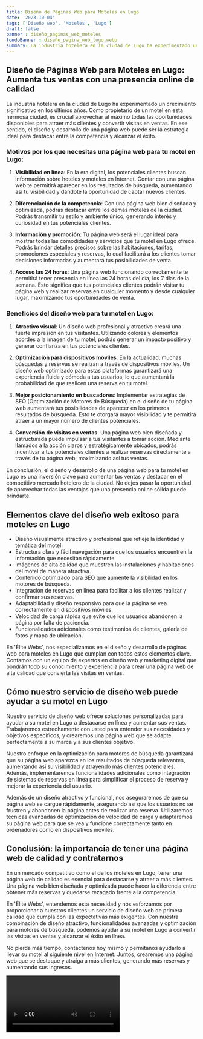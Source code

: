```yaml
---
title: Diseño de Páginas Web para Moteles en Lugo
date: '2023-10-04'
tags: ['Diseño web', 'Moteles', 'Lugo']
draft: false
banner : diseño_paginas_web_moteles
fondoBanner : diseño_pagina_web_lugo.webp
summary: La industria hotelera en la ciudad de Lugo ha experimentado un crecimiento significativo en los últimos años. Como propietario de un motel en esta hermosa ciudad, es crucial aprovechar al máximo todas las oportunidades disponibles para atraer más clientes y convertir visitas en ventas. En ese sentido, el diseño y desarrollo de una página web puede ser la estrategia ideal para destacar entre la competencia y alcanzar el éxito. 
---
```


## Diseño de Páginas Web para Moteles en Lugo: Aumenta tus ventas con una presencia online de calidad

La industria hotelera en la ciudad de Lugo ha experimentado un crecimiento significativo en los últimos años. Como propietario de un motel en esta hermosa ciudad, es crucial aprovechar al máximo todas las oportunidades disponibles para atraer más clientes y convertir visitas en ventas. En ese sentido, el diseño y desarrollo de una página web puede ser la estrategia ideal para destacar entre la competencia y alcanzar el éxito. 

### Motivos por los que necesitas una página web para tu motel en Lugo:

1. **Visibilidad en línea**: En la era digital, los potenciales clientes buscan información sobre hoteles y moteles en Internet. Contar con una página web te permitirá aparecer en los resultados de búsqueda, aumentando así tu visibilidad y dándote la oportunidad de captar nuevos clientes.

2. **Diferenciación de la competencia**: Con una página web bien diseñada y optimizada, podrás destacar entre los demás moteles de la ciudad. Podrás transmitir tu estilo y ambiente único, generando interés y curiosidad en tus potenciales clientes.

3. **Información y promoción**: Tu página web será el lugar ideal para mostrar todas las comodidades y servicios que tu motel en Lugo ofrece. Podrás brindar detalles precisos sobre las habitaciones, tarifas, promociones especiales y reservas, lo cual facilitará a los clientes tomar decisiones informadas y aumentará tus posibilidades de venta.

4. **Acceso las 24 horas**: Una página web funcionando correctamente te permitirá tener presencia en línea las 24 horas del día, los 7 días de la semana. Esto significa que tus potenciales clientes podrán visitar tu página web y realizar reservas en cualquier momento y desde cualquier lugar, maximizando tus oportunidades de venta.

### Beneficios del diseño web para tu motel en Lugo:

1. **Atractivo visual**: Un diseño web profesional y atractivo creará una fuerte impresión en tus visitantes. Utilizando colores y elementos acordes a la imagen de tu motel, podrás generar un impacto positivo y generar confianza en tus potenciales clientes.

2. **Optimización para dispositivos móviles**: En la actualidad, muchas búsquedas y reservas se realizan a través de dispositivos móviles. Un diseño web optimizado para estas plataformas garantizará una experiencia fluida y cómoda a tus usuarios, lo que aumentará la probabilidad de que realicen una reserva en tu motel.

3. **Mejor posicionamiento en buscadores**: Implementar estrategias de SEO (Optimización de Motores de Búsqueda) en el diseño de tu página web aumentará tus posibilidades de aparecer en los primeros resultados de búsqueda. Esto te otorgará mayor visibilidad y te permitirá atraer a un mayor número de clientes potenciales.

4. **Conversión de visitas en ventas**: Una página web bien diseñada y estructurada puede impulsar a tus visitantes a tomar acción. Mediante llamados a la acción claros y estratégicamente ubicados, podrás incentivar a tus potenciales clientes a realizar reservas directamente a través de tu página web, maximizando así tus ventas.

En conclusión, el diseño y desarrollo de una página web para tu motel en Lugo es una inversión clave para aumentar tus ventas y destacar en el competitivo mercado hotelero de la ciudad. No dejes pasar la oportunidad de aprovechar todas las ventajas que una presencia online sólida puede brindarte.

<GifSeo />

<Cta />

## Elementos clave del diseño web exitoso para moteles en Lugo

- Diseño visualmente atractivo y profesional que refleje la identidad y temática del motel.
- Estructura clara y fácil navegación para que los usuarios encuentren la información que necesitan rápidamente.
- Imágenes de alta calidad que muestren las instalaciones y habitaciones del motel de manera atractiva.
- Contenido optimizado para SEO que aumente la visibilidad en los motores de búsqueda.
- Integración de reservas en línea para facilitar a los clientes realizar y confirmar sus reservas.
- Adaptabilidad y diseño responsivo para que la página se vea correctamente en dispositivos móviles.
- Velocidad de carga rápida que evite que los usuarios abandonen la página por falta de paciencia.
- Funcionalidades adicionales como testimonios de clientes, galería de fotos y mapa de ubicación.

En 'Élite Webs', nos especializamos en el diseño y desarrollo de páginas web para moteles en Lugo que cumplan con todos estos elementos clave. Contamos con un equipo de expertos en diseño web y marketing digital que pondrán todo su conocimiento y experiencia para crear una página web de alta calidad que convierta las visitas en ventas.

## Cómo nuestro servicio de diseño web puede ayudar a su motel en Lugo

Nuestro servicio de diseño web ofrece soluciones personalizadas para ayudar a su motel en Lugo a destacarse en línea y aumentar sus ventas. Trabajaremos estrechamente con usted para entender sus necesidades y objetivos específicos, y crearemos una página web que se adapte perfectamente a su marca y a sus clientes objetivo.

Nuestro enfoque en la optimización para motores de búsqueda garantizará que su página web aparezca en los resultados de búsqueda relevantes, aumentando así su visibilidad y atrayendo más clientes potenciales. Además, implementaremos funcionalidades adicionales como integración de sistemas de reservas en línea para simplificar el proceso de reserva y mejorar la experiencia del usuario.

Además de un diseño atractivo y funcional, nos aseguraremos de que su página web se cargue rápidamente, asegurando así que los usuarios no se frustren y abandonen la página antes de realizar una reserva. Utilizaremos técnicas avanzadas de optimización de velocidad de carga y adaptaremos su página web para que se vea y funcione correctamente tanto en ordenadores como en dispositivos móviles.

## Conclusión: la importancia de tener una página web de calidad y contratarnos

En un mercado competitivo como el de los moteles en Lugo, tener una página web de calidad es esencial para destacarse y atraer a más clientes. Una página web bien diseñada y optimizada puede hacer la diferencia entre obtener más reservas y quedarse rezagado frente a la competencia.

En 'Élite Webs', entendemos esta necesidad y nos esforzamos por proporcionar a nuestros clientes un servicio de diseño web de primera calidad que cumpla con las expectativas más exigentes. Con nuestra combinación de diseño atractivo, funcionalidades avanzadas y optimización para motores de búsqueda, podemos ayudar a su motel en Lugo a convertir las visitas en ventas y alcanzar el éxito en línea.

No pierda más tiempo, contáctenos hoy mismo y permítanos ayudarlo a llevar su motel al siguiente nivel en Internet. Juntos, crearemos una página web que se destaque y atraiga a más clientes, generando más reservas y aumentando sus ingresos.

<Video />

<CtaBot job='Moteles' city='Lugo'/>

<Gmaps query='Lugo+españa+maps' />